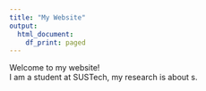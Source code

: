 ```yaml
---
title: "My Website"
output:
  html_document:
    df_print: paged
---
```


Welcome to my website!  
I am a student at SUSTech, my research is about s.

